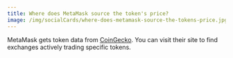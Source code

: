 ```yaml
---
title: Where does MetaMask source the token's price?
image: /img/socialCards/where-does-metamask-source-the-tokens-price.jpg
---
```



<CustomLayout />

MetaMask gets token data from [CoinGecko](https://www.coingecko.com/en). You can visit their site to find exchanges actively trading specific tokens.
